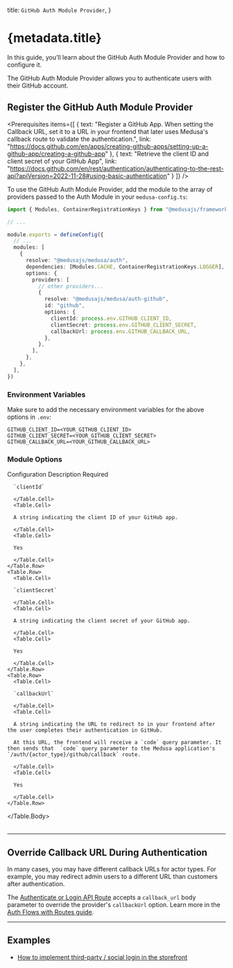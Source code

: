 
  title: `GitHub Auth Module Provider`,
}

# {metadata.title}

In this guide, you’ll learn about the GitHub Auth Module Provider and how to configure it.

The GitHub Auth Module Provider allows you to authenticate users with their GitHub account.

## Register the GitHub Auth Module Provider

<Prerequisites
  items={[
    {
      text: "Register a GitHub App. When setting the Callback URL, set it to a URL in your frontend that later uses Medusa's callback route to validate the authentication.",
      link: "https://docs.github.com/en/apps/creating-github-apps/setting-up-a-github-app/creating-a-github-app"
    },
    {
      text: "Retrieve the client ID and client secret of your GitHub App",
      link: "https://docs.github.com/en/rest/authentication/authenticating-to-the-rest-api?apiVersion=2022-11-28#using-basic-authentication"
    }
  ]}
/>

To use the GitHub Auth Module Provider, add the module to the array of providers passed to the Auth Module in your `medusa-config.ts`:

```ts title="medusa-config.ts"
import { Modules, ContainerRegistrationKeys } from "@medusajs/framework/utils"

// ...

module.exports = defineConfig({
  // ...
  modules: [
    {
      resolve: "@medusajs/medusa/auth",
      dependencies: [Modules.CACHE, ContainerRegistrationKeys.LOGGER],
      options: {
        providers: [
          // other providers...
          {
            resolve: "@medusajs/medusa/auth-github",
            id: "github",
            options: {
              clientId: process.env.GITHUB_CLIENT_ID,
              clientSecret: process.env.GITHUB_CLIENT_SECRET,
              callbackUrl: process.env.GITHUB_CALLBACK_URL,
            },
          },
        ],
      },
    },
  ],
})
```

### Environment Variables

Make sure to add the necessary environment variables for the above options in `.env`:

```plain
GITHUB_CLIENT_ID=<YOUR_GITHUB_CLIENT_ID>
GITHUB_CLIENT_SECRET=<YOUR_GITHUB_CLIENT_SECRET>
GITHUB_CALLBACK_URL=<YOUR_GITHUB_CALLBACK_URL>
```

### Module Options

<Table>
  <Table.Header>
    <Table.Row>
      <Table.HeaderCell>Configuration</Table.HeaderCell>
      <Table.HeaderCell>Description</Table.HeaderCell>
      <Table.HeaderCell className="w-1/5">Required</Table.HeaderCell>
    </Table.Row>
  </Table.Header>
  <Table.Body>
    <Table.Row>
      <Table.Cell>
      
      `clientId`
      
      </Table.Cell>
      <Table.Cell>
      
      A string indicating the client ID of your GitHub app.
      
      </Table.Cell>
      <Table.Cell>
      
      Yes
      
      </Table.Cell>
    </Table.Row>
    <Table.Row>
      <Table.Cell>
      
      `clientSecret`
      
      </Table.Cell>
      <Table.Cell>
      
      A string indicating the client secret of your GitHub app.
      
      </Table.Cell>
      <Table.Cell>
      
      Yes
      
      </Table.Cell>
    </Table.Row>
    <Table.Row>
      <Table.Cell>
      
      `callbackUrl`
      
      </Table.Cell>
      <Table.Cell>
      
      A string indicating the URL to redirect to in your frontend after the user completes their authentication in GitHub.

      At this URL, the frontend will receive a `code` query parameter. It then sends that  `code` query parameter to the Medusa application's `/auth/{actor_type}/github/callback` route.
      
      </Table.Cell>
      <Table.Cell>
      
      Yes
      
      </Table.Cell>
    </Table.Row>
  </Table.Body>
</Table>

---

## Override Callback URL During Authentication

In many cases, you may have different callback URLs for actor types. For example, you may redirect admin users to a different URL than customers after authentication.

The [Authenticate or Login API Route](../../authentication-route/page.mdx#login-route) accepts a `callback_url` body parameter to override the provider's `callbackUrl` option. Learn more in the [Auth Flows with Routes guide](../../authentication-route/page.mdx#login-route).

---

## Examples

- [How to implement third-party / social login in the storefront](../../../../storefront-development/customers/third-party-login/page.mdx)
